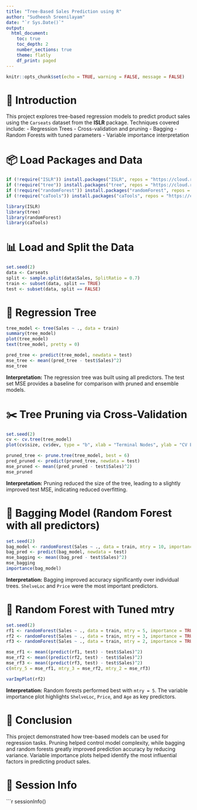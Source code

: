 ---
title: "Tree-Based Sales Prediction using R"
author: "Sudheesh Sreenilayam"
date: "`r Sys.Date()`"
output:
  html_document:
    toc: true
    toc_depth: 2
    number_sections: true
    theme: flatly
    df_print: paged
---

```{r setup, include=FALSE}
knitr::opts_chunk$set(echo = TRUE, warning = FALSE, message = FALSE)
```

# 📌 Introduction

This project explores tree-based regression models to predict product sales using the `Carseats` dataset from the **ISLR** package. Techniques covered include:
- Regression Trees
- Cross-validation and pruning
- Bagging
- Random Forests with tuned parameters
- Variable importance interpretation

# 📦 Load Packages and Data

```{r load-packages}
if (!require("ISLR")) install.packages("ISLR", repos = "https://cloud.r-project.org")
if (!require("tree")) install.packages("tree", repos = "https://cloud.r-project.org")
if (!require("randomForest")) install.packages("randomForest", repos = "https://cloud.r-project.org")
if (!require("caTools")) install.packages("caTools", repos = "https://cloud.r-project.org")

library(ISLR)
library(tree)
library(randomForest)
library(caTools)
```

# 📊 Load and Split the Data

```{r split-data}
set.seed(2)
data <- Carseats
split <- sample.split(data$Sales, SplitRatio = 0.7)
train <- subset(data, split == TRUE)
test <- subset(data, split == FALSE)
```

# 🌲 Regression Tree

```{r regression-tree}
tree_model <- tree(Sales ~ ., data = train)
summary(tree_model)
plot(tree_model)
text(tree_model, pretty = 0)
```

```{r tree-predictions}
pred_tree <- predict(tree_model, newdata = test)
mse_tree <- mean((pred_tree - test$Sales)^2)
mse_tree
```

**Interpretation:** The regression tree was built using all predictors. The test set MSE provides a baseline for comparison with pruned and ensemble models.

# ✂️ Tree Pruning via Cross-Validation

```{r prune-tree}
set.seed(2)
cv <- cv.tree(tree_model)
plot(cv$size, cv$dev, type = "b", xlab = "Terminal Nodes", ylab = "CV Error")
```

```{r prune-model}
pruned_tree <- prune.tree(tree_model, best = 6)
pred_pruned <- predict(pruned_tree, newdata = test)
mse_pruned <- mean((pred_pruned - test$Sales)^2)
mse_pruned
```

**Interpretation:** Pruning reduced the size of the tree, leading to a slightly improved test MSE, indicating reduced overfitting.

# 👜 Bagging Model (Random Forest with all predictors)

```{r bagging-model}
set.seed(2)
bag_model <- randomForest(Sales ~ ., data = train, mtry = 10, importance = TRUE)
bag_pred <- predict(bag_model, newdata = test)
mse_bagging <- mean((bag_pred - test$Sales)^2)
mse_bagging
importance(bag_model)
```

**Interpretation:** Bagging improved accuracy significantly over individual trees. `ShelveLoc` and `Price` were the most important predictors.

# 🌲 Random Forest with Tuned mtry

```{r rf-models}
set.seed(2)
rf1 <- randomForest(Sales ~ ., data = train, mtry = 5, importance = TRUE)
rf2 <- randomForest(Sales ~ ., data = train, mtry = 3, importance = TRUE)
rf3 <- randomForest(Sales ~ ., data = train, mtry = 2, importance = TRUE)
```

```{r rf-predictions}
mse_rf1 <- mean((predict(rf1, test) - test$Sales)^2)
mse_rf2 <- mean((predict(rf2, test) - test$Sales)^2)
mse_rf3 <- mean((predict(rf3, test) - test$Sales)^2)
c(mtry_5 = mse_rf1, mtry_3 = mse_rf2, mtry_2 = mse_rf3)
```

```{r importance-plot}
varImpPlot(rf2)
```

**Interpretation:** Random forests performed best with `mtry = 5`. The variable importance plot highlights `ShelveLoc`, `Price`, and `Age` as key predictors.

# 🧾 Conclusion

This project demonstrated how tree-based models can be used for regression tasks. Pruning helped control model complexity, while bagging and random forests greatly improved prediction accuracy by reducing variance. Variable importance plots helped identify the most influential factors in predicting product sales.

# 📌 Session Info
```{r session-info}
sessionInfo()
